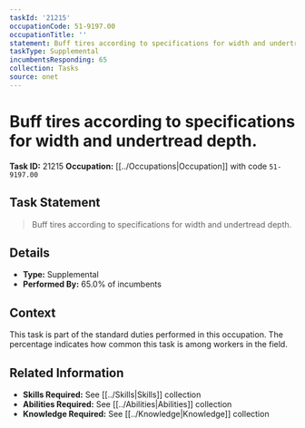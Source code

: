 ```yaml
---
taskId: '21215'
occupationCode: 51-9197.00
occupationTitle: ''
statement: Buff tires according to specifications for width and undertread depth.
taskType: Supplemental
incumbentsResponding: 65
collection: Tasks
source: onet
---
```

# Buff tires according to specifications for width and undertread depth.

**Task ID:** 21215
**Occupation:** [[../Occupations|Occupation]] with code `51-9197.00`

## Task Statement

> Buff tires according to specifications for width and undertread depth.

## Details

- **Type:** Supplemental
- **Performed By:** 65.0% of incumbents

## Context

This task is part of the standard duties performed in this occupation. The percentage indicates how common this task is among workers in the field.

## Related Information

- **Skills Required:** See [[../Skills|Skills]] collection
- **Abilities Required:** See [[../Abilities|Abilities]] collection
- **Knowledge Required:** See [[../Knowledge|Knowledge]] collection
